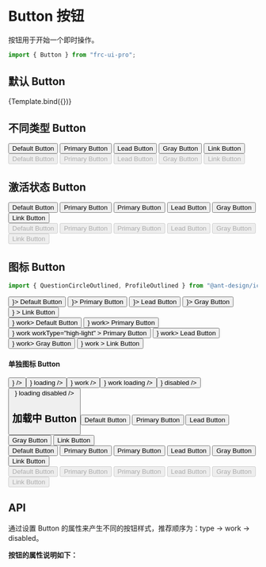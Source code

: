 <!-- Button.stories.mdx-->


<Meta title="按钮 Button" component={Button} />


# Button 按钮

按钮用于开始一个即时操作。

```ts
import { Button } from "frc-ui-pro";
```

## 默认 Button

<Canvas>
  <Story
    name="默认 Button"
    args={{
      type: "default",
      block: false,
      disabled: false,
      loading: false,
      work: false,
      workType: "default",
      htmlType: "button",
    }}
    // 按需配置 argsTable
    argTypes={{
      type: {
        name: "type",
        description: "设置按钮类型",
        options: ["default", "primary", "lead", "gray", "link"],
        control: {
          type: "select",
        },
      },
      htmlType: {
        name: "htmlType",
        description: "设置 button 原生的 type 值",
        options: ["button", "submit", "reset"],
        control: {
          type: "select",
        },
      },
      loading: {
        name: "loading",
        description: "设置 button 原生的 type 值",
        options: [true, false],
        control: {
          type: "boolean",
        },
      },
      workType: {
        name: "workType",
        description:
          "设置激活状态类型，work 存在时生效（目前仅 type = primary 有两种激活状态）",
        options: ["default", "high-light"],
        control: {
          type: "select",
        },
      },
      icon: {
        control: {
          type: null,
        },
      },
    }}
  >
    {Template.bind({})}
  </Story>
</Canvas>

## 不同类型 Button

<Canvas>
  <Story
    name="不同类型 Button"
    parameters={{
      controls: { hideNoControlsWarning: true },
    }}
  >
    <div>
      <Button type="default">Default Button</Button>
      <Button type="primary">Primary Button</Button>
      <Button type="lead">Lead Button</Button>
      <Button type="gray">Gray Button</Button>
      <Button type="link" href="https://google.com">
        Link Button
      </Button>
    </div>
    <div>
      <Button type="default" disabled>
        Default Button
      </Button>
      <Button type="primary" disabled>
        Primary Button
      </Button>
      <Button type="lead" disabled>
        Lead Button
      </Button>
      <Button type="gray" disabled>
        Gray Button
      </Button>
      <Button type="link" href="https://google.com" disabled>
        Link Button
      </Button>
    </div>
  </Story>
</Canvas>

## 激活状态 Button

<Canvas>
  <Story
    name="激活状态 Button"
    parameters={{
      controls: { hideNoControlsWarning: true },
    }}
  >
    <div>
      <Button type="default" work>
        Default Button
      </Button>
      <Button type="primary" work>
        Primary Button
      </Button>
      <Button type="primary" work workType="high-light">
        Primary Button
      </Button>
      <Button type="lead" work>
        Lead Button
      </Button>
      <Button type="gray" work>
        Gray Button
      </Button>
      <Button type="link" href="https://google.com" work>
        Link Button
      </Button>
    </div>
    <div>
      <Button type="default" work disabled>
        Default Button
      </Button>
      <Button type="primary" work disabled>
        Primary Button
      </Button>
      <Button type="primary" work workType="high-light" disabled>
        Primary Button
      </Button>
      <Button type="lead" work disabled>
        Lead Button
      </Button>
      <Button type="gray" work disabled>
        Gray Button
      </Button>
      <Button type="link" href="https://google.com" work disabled>
        Link Button
      </Button>
    </div>
  </Story>
</Canvas>

## 图标 Button

```ts
import { QuestionCircleOutlined, ProfileOutlined } from "@ant-design/icons";
```

<Canvas>
  <Story
    name="图标 Button"
    parameters={{
      controls: { hideNoControlsWarning: true },
    }}
  >
    <div>
      <Button type="default" icon={<QuestionCircleOutlined />}>
        Default Button
      </Button>
      <Button type="primary" icon={<QuestionCircleOutlined />}>
        Primary Button
      </Button>
      <Button type="lead" icon={<QuestionCircleOutlined />}>
        Lead Button
      </Button>
      <Button type="gray" icon={<QuestionCircleOutlined />}>
        Gray Button
      </Button>
      <Button
        type="link"
        href="https://google.com"
        icon={<QuestionCircleOutlined />}
      >
        Link Button
      </Button>
    </div>
    <div>
      <Button type="default" icon={<QuestionCircleOutlined />} work>
        Default Button
      </Button>
      <Button type="primary" icon={<QuestionCircleOutlined />} work>
        Primary Button
      </Button>
      <Button
        type="primary"
        icon={<QuestionCircleOutlined />}
        work
        workType="high-light"
      >
        Primary Button
      </Button>
      <Button type="lead" icon={<QuestionCircleOutlined />} work>
        Lead Button
      </Button>
      <Button type="gray" icon={<QuestionCircleOutlined />} work>
        Gray Button
      </Button>
      <Button
        type="link"
        href="https://google.com"
        icon={<QuestionCircleOutlined />}
        work
      >
        Link Button
      </Button>
    </div>
  </Story>
</Canvas>

#### 单独图标 Button

<Canvas>
  <Story
    name="单独图标按钮 Button"
    parameters={{
      controls: { hideNoControlsWarning: true },
    }}
  >
    <Button icon={<QuestionCircleOutlined />} />
    <Button icon={<QuestionCircleOutlined />} loading />
    <Button icon={<QuestionCircleOutlined />} work />
    <Button icon={<QuestionCircleOutlined />} work loading />
    <Button icon={<QuestionCircleOutlined />} disabled />
    <Button icon={<QuestionCircleOutlined />} loading disabled />
  </Story>
</Canvas>

## 加载中 Button

<Canvas>
  <Story
    name="加载中 Button"
    parameters={{
      controls: { hideNoControlsWarning: true },
    }}
  >
    <div>
      <Button type="default" loading>
        Default Button
      </Button>
      <Button type="primary" loading>
        Primary Button
      </Button>
      <Button type="lead" loading>
        Lead Button
      </Button>
      <Button type="gray" loading>
        Gray Button
      </Button>
      <Button type="link" href="https://google.com" loading>
        Link Button
      </Button>
    </div>
    <div>
      <Button type="default" work loading>
        Default Button
      </Button>
      <Button type="primary" work loading>
        Primary Button
      </Button>
      <Button type="primary" work workType="high-light" loading>
        Primary Button
      </Button>
      <Button type="lead" work loading>
        Lead Button
      </Button>
      <Button type="gray" work loading>
        Gray Button
      </Button>
      <Button type="link" href="https://google.com" work loading>
        Link Button
      </Button>
    </div>
    <div>
      <Button type="default" work disabled loading>
        Default Button
      </Button>
      <Button type="primary" work disabled loading>
        Primary Button
      </Button>
      <Button type="primary" work disabled workType="high-light" loading>
        Primary Button
      </Button>
      <Button type="lead" work disabled loading>
        Lead Button
      </Button>
      <Button type="gray" work disabled loading>
        Gray Button
      </Button>
      <Button type="link" href="https://google.com" work disabled loading>
        Link Button
      </Button>
    </div>
  </Story>
</Canvas>

## API

通过设置 Button 的属性来产生不同的按钮样式，推荐顺序为：type -> work -> disabled。

**按钮的属性说明如下：**

<ArgsTable of={Button} />
